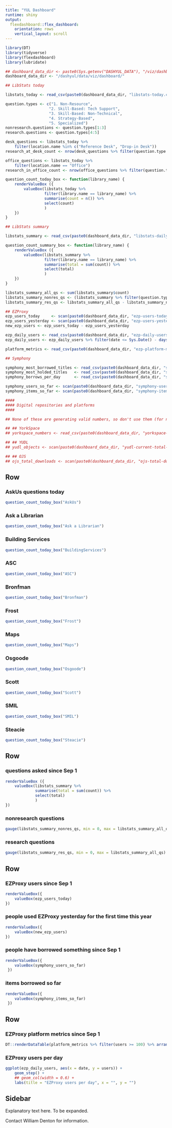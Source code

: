 ```yaml
---
title: "YUL Dashboard"
runtime: shiny
output:
  flexdashboard::flex_dashboard:
    orientation: rows
    vertical_layout: scroll
---
```


```r
library(DT)
library(tidyverse)
library(flexdashboard)
library(lubridate)

## dashboard_data_dir <- paste0(Sys.getenv("DASHYUL_DATA"), "/viz/dashboard/")
dashboard_data_dir <- "/dashyul/data/viz/dashboard/"

## LibStats today

libstats_today <- read_csv(paste0(dashboard_data_dir, "libstats-today.csv"))

question.types <- c("1. Non-Resource",
                   "2. Skill-Based: Tech Support",
                   "3. Skill-Based: Non-Technical",
                   "4. Strategy-Based",
                   "5. Specialized")
nonresearch.questions <- question.types[1:3]
research.questions <- question.types[4:5]

desk_questions <- libstats_today %>%
    filter(location.name %in% c("Reference Desk", "Drop-in Desk"))
research_at_desk_count <- nrow(desk_questions %>% filter(question.type %in% research.questions))

office_questions <- libstats_today %>%
    filter(location.name == "Office")
research_in_office_count <- nrow(office_questions %>% filter(question.type %in% research.questions))

question_count_today_box <- function(library_name) {
    renderValueBox ({
        valueBox(libstats_today %>%
                 filter(library.name == library_name) %>%
                 summarise(count = n()) %>%
                 select(count)
                 )
    })
}

## LibStats summary

libstats_summary <- read_csv(paste0(dashboard_data_dir, "libstats-daily-summary.csv"))

question_count_summary_box <- function(library_name) {
    renderValueBox ({
        valueBox(libstats_summary %>%
                 filter(library.name == library_name) %>%
                 summarise(total = sum(count)) %>%
                 select(total)
                 )
    })
}

libstats_summary_all_qs <- sum(libstats_summary$count)
libstats_summary_nonres_qs <- (libstats_summary %>% filter(question.type %in% nonresearch.questions))$count %>% sum
libstats_summary_res_qs <- libstats_summary_all_qs - libstats_summary_nonres_qs

## EZProxy
ezp_users_today     <- scan(paste0(dashboard_data_dir, "ezp-users-today.txt"))
ezp_users_yesterday <- scan(paste0(dashboard_data_dir, "ezp-users-yesterday.txt"))
new_ezp_users <- ezp_users_today - ezp_users_yesterday

ezp_daily_users <- read_csv(paste0(dashboard_data_dir, "ezp-daily-users.csv"))
ezp_daily_users <- ezp_daily_users %>% filter(date <= Sys.Date() - days(1)) ## Drop the partial today

platform_metrics <- read_csv(paste0(dashboard_data_dir, "ezp-platform-metrics.csv"))

## Symphony

symphony_most_borrowed_titles <- read_csv(paste0(dashboard_data_dir, "symphony-most-borrowed-titles.csv"))
symphony_most_holded_titles   <- read_csv(paste0(dashboard_data_dir, "symphony-most-holded-titles.csv"))
symphony_borrows_per_day      <- read_csv(paste0(dashboard_data_dir, "symphony-borrows-per-day.csv"))

symphony_users_so_far <- scan(paste0(dashboard_data_dir, "symphony-users-so-far.txt"))
symphony_items_so_far <- scan(paste0(dashboard_data_dir, "symphony-items-so-far.txt"))

####
#### Digital repositories and platforms
####

## None of these are generating valid numbers, so don't use them (for now).

## ## YorkSpace
## yorkspace_numbers <- read_csv(paste0(dashboard_data_dir, "yorkspace-numbers.csv"))

## ## YUDL
## yudl_objects <- scan(paste0(dashboard_data_dir, "yudl-current-total-objects.txt"))

## ## OJS
## ojs_total_downloads <- scan(paste0(dashboard_data_dir, "ojs-total-downloads.txt"))

```

Row
-------------------------------------


### AskUs questions today

```r
question_count_today_box("AskUs")
```

### Ask a Librarian

```r
question_count_today_box("Ask a Librarian")
```

### Building Services

```r
question_count_today_box("BuildingServices")
```

### ASC

```r
question_count_today_box("ASC")
```

### Bronfman

```r
question_count_today_box("Bronfman")
```

### Frost

```r
question_count_today_box("Frost")
```

### Maps

```r
question_count_today_box("Maps")
```

### Osgoode

```r
question_count_today_box("Osgoode")
```

### Scott

```r
question_count_today_box("Scott")
```

### SMIL

```r
question_count_today_box("SMIL")
```

### Steacie

```r
question_count_today_box("Steacie")
```

Row
-------------------------------------

### questions asked since Sep 1

```r
renderValueBox ({
    valueBox(libstats_summary %>%
             summarise(total = sum(count)) %>%
             select(total)
             )
})
```

### nonresearch questions

```r
gauge(libstats_summary_nonres_qs, min = 0, max = libstats_summary_all_qs)
```

### research questions

```r
gauge(libstats_summary_res_qs, min = 0, max = libstats_summary_all_qs)
```

Row
-------------------------------------

### EZProxy users since Sep 1

```r
renderValueBox({
    valueBox(ezp_users_today)
})
```

### people used EZProxy yesterday for the first time this year

```r
renderValueBox({
    valueBox(new_ezp_users)
})
```

### people have borrowed something since Sep 1

```r
renderValueBox({
    valueBox(symphony_users_so_far)
 })
 ```

### items borrowed so far

```r
renderValueBox({
    valueBox(symphony_items_so_far)
 })
 ```

<!-- ### checkouts of those items

```r
renderValueBox({
    valueBox(c(27342))
})
```
-->

<!-- Row
-------------------------------------

### YorkSpace items added since Sep 1 2016

```r
renderValueBox({
    valueBox(yorkspace_numbers$items_added)
})
```

### YorkSpace downloads since Sep 1 2016

```r
renderValueBox({
    valueBox(yorkspace_numbers$author_downloads)
})
```

### OJS downloads since Sep 1 2016

```r
renderValueBox({
    valueBox(ojs_total_downloads)
})
```

### YUDL objects

```r
renderValueBox({
    valueBox(yudl_objects)
})
```
-->

Row
-------------------------------------

### EZProxy platform metrics since Sep 1

```r
DT::renderDataTable(platform_metrics %>% filter(users >= 100) %>% arrange(desc(users)), rownames = FALSE)
```

### EZProxy users per day

```r
ggplot(ezp_daily_users, aes(x = date, y = users)) +
    geom_step() +
    ## geom_col(width = 0.6) +
    labs(title = "EZProxy users per day", x = "", y = "")
```


Sidebar {.sidebar}
-------------------------------------
Explanatory text here.  To be expanded.

Contact William Denton for information.
